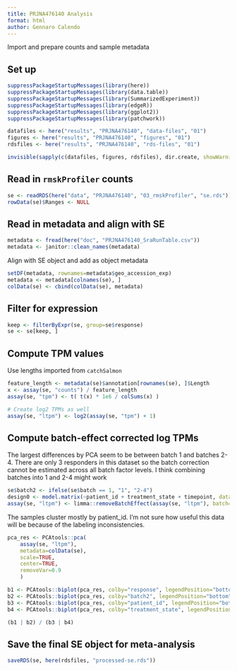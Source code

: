 ```yaml
---
title: PRJNA476140 Analysis
format: html
author: Gennaro Calendo
---
```


Import and prepare counts and sample metadata

## Set up

```r
suppressPackageStartupMessages(library(here))
suppressPackageStartupMessages(library(data.table))
suppressPackageStartupMessages(library(SummarizedExperiment))
suppressPackageStartupMessages(library(edgeR))
suppressPackageStartupMessages(library(ggplot2))
suppressPackageStartupMessages(library(patchwork))

datafiles <- here("results", "PRJNA476140", "data-files", "01")
figures <- here("results", "PRJNA476140", "figures", "01")
rdsfiles <- here("results", "PRJNA476140", "rds-files", "01")

invisible(sapply(c(datafiles, figures, rdsfiles), dir.create, showWarnings=F, recursive=T))
```

## Read in `rmskProfiler` counts

```r
se <- readRDS(here("data", "PRJNA476140", "03_rmskProfiler", "se.rds"))
rowData(se)$Ranges <- NULL
```

## Read in metadata and align with SE

```r
metadata <- fread(here("doc", "PRJNA476140_SraRunTable.csv"))
metadata <- janitor::clean_names(metadata)
```

Align with SE object and add as object metadata

```r
setDF(metadata, rownames=metadata$geo_accession_exp)
metadata <- metadata[colnames(se), ]
colData(se) <- cbind(colData(se), metadata)
```

## Filter for expression

```r
keep <- filterByExpr(se, group=se$response)
se <- se[keep, ]
```

## Compute TPM values

Use lengths imported from `catchSalmon`

```r
feature_length <- metadata(se)$annotation[rownames(se), ]$Length
x <- assay(se, "counts") / feature_length
assay(se, "tpm") <- t( t(x) * 1e6 / colSums(x) )

# Create log2 TPMs as well
assay(se, "ltpm") <- log2(assay(se, "tpm") + 1)
```

## Compute batch-effect corrected log TPMs

The largest differences by PCA seem to be between batch 1 and batches 2-4. There are only 3 
responders in this dataset so the batch correction cannot be estimated across all batch factor 
levels. I think combining batches into 1 and 2-4 might work

```r
se$batch2 <- ifelse(se$batch == 1, "1", "2-4")
design0 <- model.matrix(~patient_id + treatment_state + timepoint, data = colData(se))
assay(se, "ltpm") <- limma::removeBatchEffect(assay(se, "ltpm"), batch=se$batch2, design=design0)
```

The samples cluster mostly by patient_id. I'm not sure how useful this data will be because of the 
labeling inconsistencies.

```r
pca_res <- PCAtools::pca(
    assay(se, "ltpm"), 
    metadata=colData(se), 
    scale=TRUE,
    center=TRUE,
    removeVar=0.9
    )

b1 <- PCAtools::biplot(pca_res, colby="response", legendPosition="bottom", lab=NULL)
b2 <- PCAtools::biplot(pca_res, colby="batch2", legendPosition="bottom", lab=NULL)
b3 <- PCAtools::biplot(pca_res, colby="patient_id", legendPosition="bottom", lab=NULL)
b4 <- PCAtools::biplot(pca_res, colby="treatment_state", legendPosition="bottom", lab=NULL)

(b1 | b2) / (b3 | b4) 
```

## Save the final SE object for meta-analysis

```r
saveRDS(se, here(rdsfiles, "processed-se.rds"))
```
